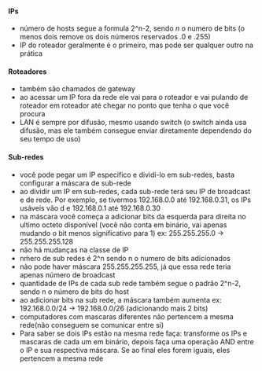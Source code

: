 






#### IPs

-   número de hosts segue a formula 2\^n-2, sendo *n* o numero de bits
    (o menos dois remove os dois números reservados .0 e .255)
-   IP do roteador geralmente é o primeiro, mas pode ser qualquer outro
    na prática

#### Roteadores

-   também são chamados de gateway
-   ao acessar um IP fora da rede ele vai para o roteador e vai pulando
    de roteador em roteador até chegar no ponto que tenha o que você
    procura
-   LAN é sempre por difusão, mesmo usando switch (o switch ainda usa
    difusão, mas ele também consegue enviar diretamente dependendo do
    seu tempo de uso)

#### Sub-redes

-   você pode pegar um IP especifico e dividi-lo em sub-redes, basta
    configurar a máscara de sub-rede
-   ao dividir um IP em sub-redes, cada sub-rede terá seu IP de
    broadcast e de rede. Por exemplo, se tivermos 192.168.0.0 até
    192.168.0.31, os IPs usáveis vão d e 192.168.0.1 até 192.168.0.30
-   na máscara você começa a adicionar bits da esquerda para direita no
    ultimo octeto disponível (você não conta em binário, vai apenas
    mudando o bit menos significativo para 1) ex: 255.255.255.0 →
    255.255.255.128
-   não há mudanças na classe de IP
-   nḿero de sub redes é 2\^n sendo n o numero de bits adicionados
-   não pode haver máscara 255.255.255.255, já que essa rede teria
    apenas número de broadcast
-   quantidade de IPs de cada sub rede também segue o padrão 2\^n-2,
    sendo n o número de bits do host
-   ao adicionar bits na sub rede, a máscara também aumenta ex:
    192.168.0.0/24 → 192.168.0.0/26 (adicionando mais 2 bits)
-   computadores com mascaras diferentes não pertencem a mesma rede(não
    conseguem se comunicar entre si)
-   Para saber se dois IPs estão na mesma rede faça: transforme os IPs e
    mascaras de cada um em binário, depois faça uma operação AND entre o
    IP e sua respectiva máscara. Se ao final eles forem iguais, eles
    pertencem a mesma rede



